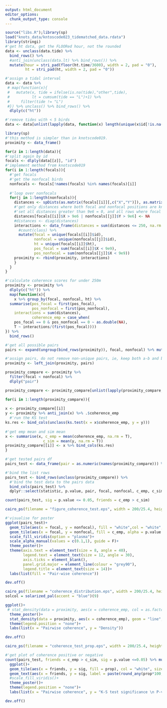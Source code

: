 ```yaml
---
output: html_document
editor_options: 
  chunk_output_type: console
---
```

```r
source("libs.R");library(sp)
load("knots_data/kntoscode023_tidematched_data.rdata")
library(stringi)
#'get ht data, get the FLOORed hour, not the rounded
data <- unclass(data.tide) %>% 
  bind_rows() %>% 
  #anti_join(unclass(data.lt) %>% bind_rows()) %>% 
  mutate(hour = stri_pad(floor(ht.time/3600), width = 2, pad = "0"),
         ht = stri_pad(ht, width = 2, pad = "0"))

#'assign a tidal interval
data <- data %>% 
 # map(function(x){
 #   mutate(x, tide = ifelse(is.na(tide),"other",tide),
 #          lt = cumsum(tide == "L")+1) %>% 
 #     filter(tide != "L")
 #}) %>% unclass() %>% bind_rows() %>% 
  dlply(c("ht"))

#'remove tides with < 5 birds
data <- data[unlist(lapply(data, function(x) length(unique(x$id[!is.na(x$id)])))) >= 5]
```

```r
library(sp)
#'this method is simpler than in knotscode019.
proximity <- data_frame()

for(z in 1:length(data)){
#'split again by id
focals <- dlply(data[[z]], "id")  
#'implement method from knotscode019
for(i in 1:length(focals)){
  #'get focals
  #'get the nonfocal birds
  nonfocals <- focals[!names(focals) %in% names(focals)[i]]
  
  #'loop over nonfocals
  for(j in 1:length(nonfocals)){
    distances <- spDists(as.matrix(focals[[i]][,c("X","Y")]), as.matrix(nonfocals[[j]][,c("X","Y")]), diagonal = T)
    #'get only distances where both focal and nonfocal positions are known
    #'set all distances greater than 9e6 = 0, and all rows where focal pos and all cols where nonfocal pos are > 9e6
    distances[focals[[i]]$X > 9e6 | nonfocals[[j]]$Y > 9e6] <- NA
    #distances <- diag(distances)
    interactions <- data_frame(distances = sum(distances <= 250, na.rm = T)) %>%
      #count(class) %>% 
      mutate(focal = unique(focals[[i]]$id), 
             nonfocal = unique(nonfocals[[j]]$id), 
             ht = unique(focals[[i]]$ht),
             pos_focal = sum(focals[[i]]$X < 9e9), 
             pos_nonfocal = sum(nonfocals[[j]]$X < 9e9))
    proximity <- rbind(proximity, interactions)
    }
  }
}
```

```r
#'calculate coherence scores for under 250m
proximity <- proximity %>%
  dlply(c("ht")) %>% 
  map(function(x){
    x %>% group_by(focal, nonfocal, ht) %>% 
  summarise(pos_focal = first(pos_focal),
            pos_nonfocal = first(pos_nonfocal),
    interactions = sum(distances),
            coherence_emp = case_when(
    pos_focal == 0 & pos_nonfocal == 0 ~ as.double(NA),
    T ~ interactions/(first(pos_focal))))
}) %>% 
  bind_rows()

#'get all possible pairs
pairs <- expand(ungroup(bind_rows(proximity)), focal, nonfocal) %>% mutate(pair = 1:nrow(.))

#'assign pairs, do not remove non-unique pairs, ie, keep both a-b and b-a FOR NOW to construct the simulated coherence matrices
proximity <- left_join(proximity, pairs)
```

```r
proximity_compare <- proximity %>% 
  filter(focal < nonfocal) %>% 
  dlply("pair")

proximity_compare <- proximity_compare[unlist(lapply(proximity_compare, nrow)) >=10]

for(i in 1:length(proximity_compare)){
  
x <- proximity_compare[[i]]
y <- proximity %>% anti_join(x) %>% .$coherence_emp
  #'run the KS test
ks.res <- bind_cols(unclass(ks.test(x = x$coherence_emp, y = y)))
    
#'get emp mean and sim mean
x <- summarise(x, c_emp = mean(coherence_emp, na.rm = T),
                 c_sim = mean(y, na.rm = T))
proximity_compare[[i]] <- x %>% bind_cols(ks.res)
}

#'get tested pairs df
pairs_test <- data_frame(pair = as.numeric(names(proximity_compare))) %>% left_join(pairs)

#'bind the list rows
pairs_test <- bind_rows(unclass(proximity_compare)) %>% 
  #'bind the test data to the pairs data
  bind_cols(pairs_test) %>% 
  dplyr::select(statistic, p.value, pair, focal, nonfocal, c_emp, c_sim)
```

```r
count(pairs_test, sig = p.value <= 0.05, friends = c_emp > c_sim)

cairo_ps(filename = "figure_coherence_test.eps", width = 200/25.4, height = 200/25.4)

#'visualise for poster
ggplot(pairs_test)+
  geom_tile(aes(x = focal, y = nonfocal), fill = "white",col = "white", size = 1)+
  geom_tile(aes(x = focal, y = nonfocal, fill = c_emp, alpha = p.value <= 0.05), col = "white", size = 1)+
  scale_fill_viridis(option = "plasma")+
  scale_alpha_manual(values = c(0.1,1), guide = F)+
  theme_poster()+
  theme(axis.text = element_text(size = 8, angle = 40),
        legend.text = element_text(size = 12, angle = 30),
        axis.ticks = element_blank(),
        panel.grid.major = element_line(colour = "grey90"),
        legend.title = element_text(size = 14))+
  labs(list(fill = "Pair-wise coherence"))

dev.off()
```

```r
cairo_ps(filename = "coherence_distribution.eps", width = 200/25.4, height = 200/25.4, fallback_resolution = 600)
solcol = solarized_pal(accent = "blue")(9)

ggplot()+
 # stat_density(data = proximity, aes(x = coherence_emp, col = as.factor(pair)), geom = "line", position = "identity")+ 
  theme_poster()+
  stat_density(data = proximity, aes(x = coherence_emp), geom = "line", size = 2, col = solcol[1])+
  theme(legend.position = "none")+
  labs(list(x = "Pairwise coherence", y = "Density"))

dev.off()
```

```r
cairo_ps(filename = "coherence_test_prop.eps", width = 200/25.4, height = 200/25.4, fallback_resolution = 600)

#'get plot of coherence positive or negative
count(pairs_test, friends = c_emp > c_sim, sig = p.value <=0.05) %>% mutate(prop = n/(sum(n))) %>% 
  ggplot()+
  geom_tile(aes(x = friends, y = sig, fill = prop), col = "white", size = 2)+
  geom_text(aes(x = friends, y = sig, label = paste(round_any(prop*100,0.1), "%")), col = c(1,"white",1,"white"), size = 12)+
  #scale_fill_viridis()+
  theme_poster()+
  theme(legend.position = "none")+
  labs(list(x = "Pairwise coherence", y = "K-S test significance \n P-value ≤ 0.05"))

dev.off()
```

